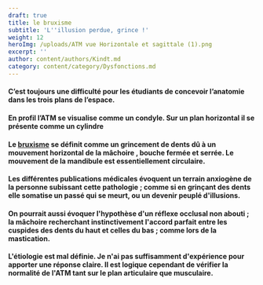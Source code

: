 ```yaml
---
draft: true
title: le bruxisme
subtitle: 'L''illusion perdue, grince !'
weight: 12
heroImg: /uploads/ATM vue Horizontale et sagittale (1).png
excerpt: ''
author: content/authors/Kindt.md
category: content/category/Dysfonctions.md
---
```


#### C’est toujours une difficulté pour les étudiants de&#xA;concevoir l’anatomie dans les trois plans de l’espace.

#### En profil l’ATM se visualise comme un condyle. Sur un&#xA;plan horizontal il se présente comme un cylindre

<Space height={15} />

#### Le [bruxisme](https://www.google.com/search?q=le+bruxisme+c%27est+quoi\&oq=le+bruxisme\&gs_lcrp=EgZjaHJvbWUqBwgDEAAYgAQyCQgAEEUYORiABDIJCAEQRRg7GIAEMgcIAhAAGIAEMgcIAxAAGIAEMgcIBBAAGIAEMgcIBRAAGIAEMgcIBhAAGIAEMgYIBxBFGDzSAQkxMTY3MGowajeoAgCwAgA\&sourceid=chrome\&ie=UTF-8 "Bruxisme") se définit comme un grincement de dents dû à un mouvement horizontal de la mâchoire , bouche fermée et serrée. Le mouvement de la mandibule est essentiellement circulaire.

<Space height={20} />

#### Les différentes publications médicales évoquent un terrain anxiogène de la personne subissant cette pathologie ; comme si en grinçant des dents  elle somatise un passé qui se meurt, ou un devenir  peuplé d'illusions.

<Space height={10} />

#### On pourrait aussi évoquer l'hypothèse d'un réflexe occlusal non abouti ; la mâchoire recherchant instinctivement l'accord parfait entre les cuspides des dents du haut et  celles du bas ; comme lors de la mastication.

<Space height={20} />

#### L'étiologie est mal définie. Je n'ai pas suffisamment d'expérience pour apporter une réponse claire. Il est logique cependant de vérifier la normalité de l'ATM tant sur le plan articulaire que musculaire.
